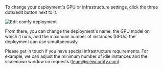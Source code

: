 To change your deployment's GPU or infrastructure settings, click the three dots/edit button next to it.  

![Edit comfy deployment](/public/edit_comfyui_deployment.webp)

From there, you can change the deployment's name, the GPU model on which it runs, and the maximum number of instances (GPUs) the deployment can use simultaneously. 

Please get in touch if you have special infrastructure requirements. For example, we can adjust the minimum number of idle instances and the scaledown window on requests (team@viewcomfy.com). 